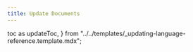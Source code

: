 ```yaml
---
title: Update Documents
---
```


  toc as updateToc,
} from "../../templates/_updating-language-reference.template.mdx";


<UpdateTemplate
  codeLang="go"
  loadOverview={isOverview}
  createCollection={createCollectionSource}
  simpleUpdate={simpleUpdateSource}
  orUpdate={orUpdateSource}
  rangeUpdate={rangeUpdateSource}
  updateNonPK={updateNonPKSource}
/>

